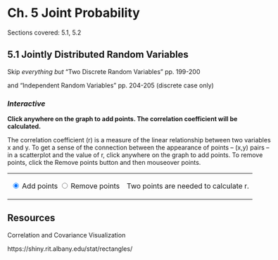 # Ch. 5 Joint Probability {-}

Sections covered: 5.1, 5.2

## 5.1 Jointly Distributed Random Variables {-}

Skip *everything but* "Two Discrete Random Variables" pp. 199-200

and "Independent Random Variables" pp. 204-205 (discrete case only)

<script src="https://d3js.org/d3.v4.min.js"></script>

<div id="corr" style="width: 600px">
	
### *Interactive* {-}
	  
**Click anywhere on the graph to add points. The correlation coefficient will be calculated.**	  
	  
<p>The correlation coefficient (r) is a measure of the linear relationship
	  between two variables x and y. To get a sense of the connection between the
	  appearance of points -- (x,y) pairs --  in a scatterplot and the value of r,
	  click anywhere on the graph to add points. To remove points, click the Remove 
	  points button and then mouseover points.</p>

<table>	
<td>
<p>
<input type="radio" name="typeofaction" value="add" checked="true">&nbsp;Add points
<input type="radio" name="typeofaction" value="remove">&nbsp;Remove points
</p>
</td><td>
		
<p id="r">Two points are needed to calculate r.</p>
</td></table>
</div>

<script src="scripts/corrcoef.js"></script>

## Resources {-}

Correlation and Covariance Visualization

https://shiny.rit.albany.edu/stat/rectangles/
